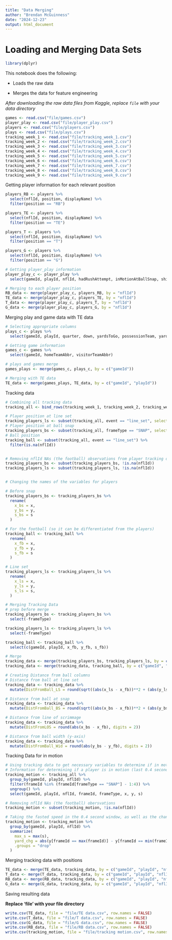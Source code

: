 ---
title: "Data Merging"
author: "Brendan McGuinness"
date: "2024-12-23"
output: html_document
---

# Loading and Merging Data Sets


```{r}
library(dplyr)
```

This notebook does the following:

  - Loads the raw data
  
  - Merges the data for feature engineering

*After downloading the raw data files from Kaggle, replace `file` with your data directory*
```{r}
games <- read.csv("file/games.csv")
player_play <- read.csv("file/player_play.csv")
players <- read.csv("file/players.csv")
plays <- read.csv("file/plays.csv")
tracking_week_1 <- read.csv("file/tracking_week_1.csv")
tracking_week_2 <- read.csv("file/tracking_week_2.csv")
tracking_week_3 <- read.csv("file/tracking_week_3.csv")
tracking_week_4 <- read.csv("file/tracking_week_4.csv")
tracking_week_5 <- read.csv("file/tracking_week_5.csv")
tracking_week_6 <- read.csv("file/tracking_week_6.csv")
tracking_week_7 <- read.csv("file/tracking_week_7.csv")
tracking_week_8 <- read.csv("file/tracking_week_8.csv")
tracking_week_9 <- read.csv("file/tracking_week_9.csv")
```


Getting player information for each relevant position
```{r}
players_RB <- players %>% 
  select(nflId, position, displayName) %>% 
  filter(position == "RB")

players_TE <- players %>% 
  select(nflId, position, displayName) %>% 
  filter(position == "TE")

players_T <- players %>% 
  select(nflId, position, displayName) %>% 
  filter(position == "T")

players_G <- players %>% 
  select(nflId, position, displayName) %>% 
  filter(position == "G")

# Getting player_play information
player_play_c <- player_play %>% 
  select(gameId, playId, nflId, hadRushAttempt, inMotionAtBallSnap, shiftSinceLineset, wasRunningRoute, wasTargettedReceiver, routeRan, blockedPlayerNFLId1, blockedPlayerNFLId2, blockedPlayerNFLId3)

# Merging to each player position
RB_data <- merge(player_play_c, players_RB, by = "nflId")
TE_data <- merge(player_play_c, players_TE, by = "nflId")
T_data <- merge(player_play_c, players_T, by = "nflId")
G_data <- merge(player_play_c, players_G, by = "nflId")
```

Merging play and game data with TE data
```{r}
# Selecting appropriate columns
plays_c <- plays %>% 
  select(gameId, playId, quarter, down, yardsToGo, possessionTeam, yardlineSide, yardlineNumber, gameClock, preSnapHomeScore, preSnapVisitorScore, offenseFormation, receiverAlignment, passResult, qbSneak, qbKneel, qbSpike, playAction, pff_runPassOption, pff_passCoverage, pff_manZone)

# Getting game information
games_c <- games %>% 
  select(gameId, homeTeamAbbr, visitorTeamAbbr)

# plays and games merge
games_plays <- merge(games_c, plays_c, by = c("gameId"))

# Merging with TE data
TE_data <- merge(games_plays, TE_data, by = c("gameId", "playId"))
```

Tracking data
```{r}
# Combining all tracking data
tracking_all <- bind_rows(tracking_week_1, tracking_week_2, tracking_week_3, tracking_week_4, tracking_week_5, tracking_week_6, tracking_week_7, tracking_week_8, tracking_week_9)

# Player position at line set
tracking_players_ls <- subset(tracking_all, event == "line_set", select = c(gameId, playId, nflId, frameType, x, y, s))
# Player position at ball snap
tracking_players_bs <- subset(tracking_all, frameType == "SNAP", select = c(gameId, playId, nflId, frameType, x, y, s, playDirection))
# Ball position
tracking_ball <- subset(tracking_all, event == "line_set") %>% 
  filter(is.na(nflId))


# Removing nflId NAs (the football) observations from player tracking data
tracking_players_bs <- subset(tracking_players_bs, !is.na(nflId))
tracking_players_ls <- subset(tracking_players_ls, !is.na(nflId))


# Changing the names of the variables for players

# Before snap
tracking_players_bs <- tracking_players_bs %>%
  rename(
    x_bs = x,
    y_bs = y,
    s_bs = s
  )

# For the football (so it can be differentiated from the players)
tracking_ball <- tracking_ball %>%
  rename(
    x_fb = x,
    y_fb = y,
    s_fb = s
  )

# Line set
tracking_players_ls <- tracking_players_ls %>% 
  rename(
    x_ls = x,
    y_ls = y,
    s_ls = s,
  )

# Merging Tracking Data
# prep before merge
tracking_players_bs <- tracking_players_bs %>% 
  select(-frameType)

tracking_players_ls <- tracking_players_ls %>% 
  select(-frameType)

tracking_ball <- tracking_ball %>% 
  select(c(gameId, playId, x_fb, y_fb, s_fb))

# Merge
tracking_data <- merge(tracking_players_bs, tracking_players_ls, by = c("gameId", "playId", "nflId"))
tracking_data <- merge(tracking_data, tracking_ball, by = c("gameId", "playId"))

# Creating Distance from ball columns
# Distance from ball at line set
tracking_data <- tracking_data %>% 
  mutate(DistFromBall_LS = round(sqrt((abs(x_ls - x_fb))**2 + (abs(y_ls - y_fb))**2), digits = 2))

# Distance from ball at snap
tracking_data <- tracking_data %>%
  mutate(DistFromBall_BS = round(sqrt((abs(x_bs - x_fb))**2 + (abs(y_bs - y_fb))**2), digits = 2))

# Distance from line of scrimmage
tracking_data <- tracking_data %>% 
  mutate(DistFromLOS = round(abs(x_bs - x_fb), digits = 2))

# Distance from ball width (y-axis)
tracking_data <- tracking_data %>% 
  mutate(DistFromBall_Wid = round(abs(y_bs - y_fb), digits = 2))
```

Tracking Data for in motion
```{r}
# Using tracking data to get necessary variables to determine if in motion
# Information for determining if a player is in motion (last 0.4 seconds before ball snap)
tracking_motion <- tracking_all %>% 
  group_by(gameId, playId, nflId) %>% 
  filter(frameId %in% (frameId[frameType == "SNAP"] - 1:4)) %>% 
  ungroup() %>% 
  select(gameId, playId, nflId, frameId, frameType, x, y, s)

# Removing nflId NAs (the football) obersvations
tracking_motion <- subset(tracking_motion, !is.na(nflId))

# Taking the fasted speed in the 0.4 second window, as well as the change in the y direction (move 2.5 yards)
tracking_motion <- tracking_motion %>% 
  group_by(gameId, playId, nflId) %>% 
  summarize(
    max_s = max(s),
    yard_chg = abs(y[frameId == max(frameId)] - y[frameId == min(frameId)]),
    .groups = "drop"
  )
```


Merging tracking data with positions
```{r}
TE_data <- merge(TE_data, tracking_data, by = c("gameId", "playId", "nflId"))
T_data <- merge(T_data, tracking_data, by = c("gameId", "playId", "nflId"))
RB_data <- merge(RB_data, tracking_data, by = c("gameId", "playId", "nflId"))
G_data <- merge(G_data, tracking_data, by = c("gameId", "playId", "nflId"))
```

Saving resulting data

**Replace 'file' with your file directory**
```{r}
write.csv(TE_data, file = "file/TE data.csv", row.names = FALSE)
write.csv(T_data, file = "file/T data.csv", row.names = FALSE)
write.csv(G_data, file = "file/G data.csv", row.names = FALSE)
write.csv(RB_data, file = "file/RB data.csv", row.names = FALSE)
write.csv(tracking_motion, file = "file/tracking motion.csv", row.names = FALSE)
```
